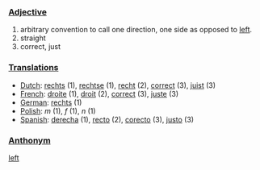 ===[[Adjective]]===

# arbitrary convention to call one direction, one side as opposed to [[left]].
# straight
# correct, just

===[[Translations]]===

*[[Dutch]]: [[rechts]] (1), [[rechtse]] (1), [[recht]] (2), [[correct]] (3), [[juist]] (3)
*[[French]]: [[droite]] (1), [[droit]] (2), [[correct]] (3), [[juste]] (3)
*[[German]]: [[rechts]] (1)
*[[Polish]]: [[]] ''m'' (1), [[]] ''f'' (1), [[]] ''n'' (1)
*[[Spanish]]: [[derecha]] (1), [[recto]] (2), [[corecto]] (3), [[justo]] (3)

===[[Anthonym]]===

[[left]]